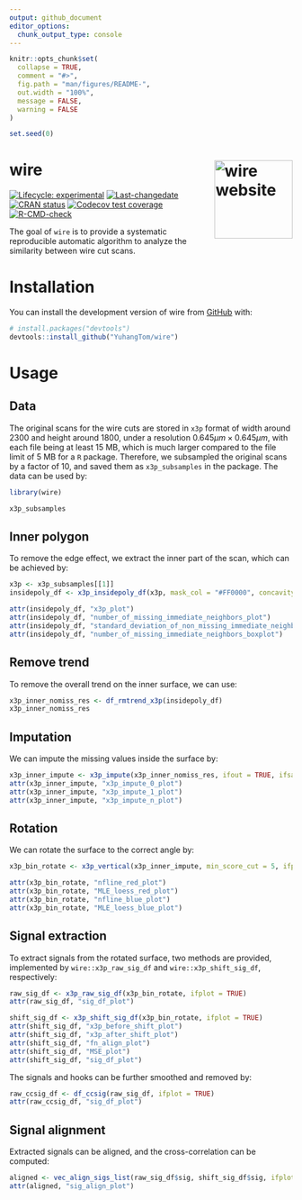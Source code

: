 ```yaml
---
output: github_document
editor_options: 
  chunk_output_type: console
---
```


<!-- README.md is generated from README.Rmd. Please edit that file -->

```r
knitr::opts_chunk$set(
  collapse = TRUE,
  comment = "#>",
  fig.path = "man/figures/README-",
  out.width = "100%",
  message = FALSE,
  warning = FALSE
)

set.seed(0)
```


# wire <a href="https://yuhangtom.github.io/wire/"><img src="man/figures/logo.png" align="right" height="139" alt="wire website" /></a>


<!-- badges: start -->
[![Lifecycle: experimental](https://img.shields.io/badge/lifecycle-experimental-orange.svg)](https://lifecycle.r-lib.org/articles/stages.html#experimental)
[![Last-changedate](https://img.shields.io/badge/last%20change-`r gsub('-', '--', Sys.Date())`-yellowgreen.svg)](https://github.com/YuhangTom/wire/commits/main)
[![CRAN
status](https://www.r-pkg.org/badges/version/wire.png)](https://CRAN.R-project.org/package=wire)
[![Codecov test coverage](https://codecov.io/gh/YuhangTom/wire/branch/main/graph/badge.svg)](https://app.codecov.io/gh/YuhangTom/wire?branch=main)
[![R-CMD-check](https://github.com/YuhangTom/wire/actions/workflows/R-CMD-check.yaml/badge.svg)](https://github.com/YuhangTom/wire/actions/workflows/R-CMD-check.yaml)
<!-- badges: end -->

The goal of `wire` is to provide a systematic reproducible automatic algorithm to analyze the similarity between wire cut scans.


# Installation


You can install the development version of wire from [GitHub](https://github.com/) with:

``` r
# install.packages("devtools")
devtools::install_github("YuhangTom/wire")
```


# Usage


## Data


The original scans for the wire cuts are stored in `x3p` format of width around 2300 and height around 1800,
under a resolution $0.645 \mu m \times 0.645 \mu m$,
with each file being at least 15 MB,
which is much larger compared to the file limit of 5 MB for a `R` package.
Therefore,
we subsampled the original scans by a factor of 10,
and saved them as `x3p_subsamples` in the package.
The data can be used by:

```r
library(wire)

x3p_subsamples
```


## Inner polygon


To remove the edge effect,
we extract the inner part of the scan,
which can be achieved by:

```r
x3p <- x3p_subsamples[[1]]
insidepoly_df <- x3p_insidepoly_df(x3p, mask_col = "#FF0000", concavity = 1.5, b = 1, ifplot = TRUE)

attr(insidepoly_df, "x3p_plot")
attr(insidepoly_df, "number_of_missing_immediate_neighbors_plot")
attr(insidepoly_df, "standard_deviation_of_non_missing_immediate_neighbors_plot")
attr(insidepoly_df, "number_of_missing_immediate_neighbors_boxplot")
```


## Remove trend


To remove the overall trend on the inner surface,
we can use:

```r
x3p_inner_nomiss_res <- df_rmtrend_x3p(insidepoly_df)
x3p_inner_nomiss_res
```


## Imputation


We can impute the missing values inside the surface by:

```r
x3p_inner_impute <- x3p_impute(x3p_inner_nomiss_res, ifout = TRUE, ifsave = FALSE, dir_name = NULL, ifplot = TRUE)
attr(x3p_inner_impute, "x3p_impute_0_plot")
attr(x3p_inner_impute, "x3p_impute_1_plot")
attr(x3p_inner_impute, "x3p_impute_n_plot")
```


## Rotation


We can rotate the surface to the correct angle by:

```r
x3p_bin_rotate <- x3p_vertical(x3p_inner_impute, min_score_cut = 5, ifplot = TRUE)

attr(x3p_bin_rotate, "nfline_red_plot")
attr(x3p_bin_rotate, "MLE_loess_red_plot")
attr(x3p_bin_rotate, "nfline_blue_plot")
attr(x3p_bin_rotate, "MLE_loess_blue_plot")
```


## Signal extraction


To extract signals from the rotated surface,
two methods are provided,
implemented by
`wire::x3p_raw_sig_df`
and
`wire::x3p_shift_sig_df`,
respectively:

```r
raw_sig_df <- x3p_raw_sig_df(x3p_bin_rotate, ifplot = TRUE)
attr(raw_sig_df, "sig_df_plot")

shift_sig_df <- x3p_shift_sig_df(x3p_bin_rotate, ifplot = TRUE)
attr(shift_sig_df, "x3p_before_shift_plot")
attr(shift_sig_df, "x3p_after_shift_plot")
attr(shift_sig_df, "fn_align_plot")
attr(shift_sig_df, "MSE_plot")
attr(shift_sig_df, "sig_df_plot")
```

The signals and hooks can be further smoothed and removed by:

```r
raw_ccsig_df <- df_ccsig(raw_sig_df, ifplot = TRUE)
attr(raw_ccsig_df, "sig_df_plot")
```



## Signal alignment


Extracted signals can be aligned,
and the cross-correlation can be computed:

```r
aligned <- vec_align_sigs_list(raw_sig_df$sig, shift_sig_df$sig, ifplot = TRUE)
attr(aligned, "sig_align_plot")
```


